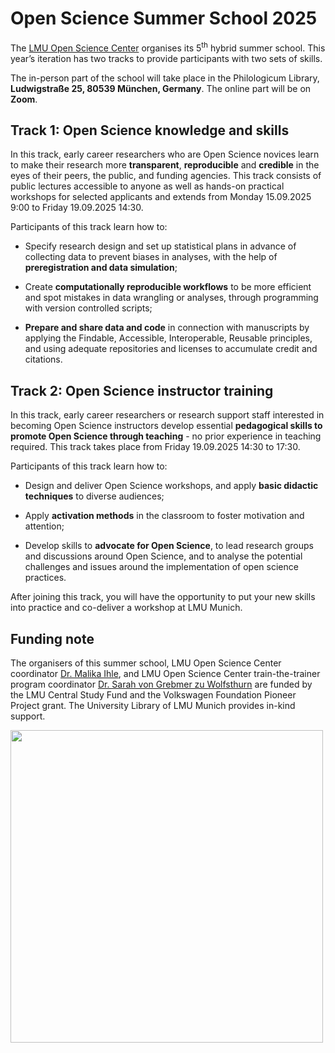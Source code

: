 # Open Science Summer School 2025

The [LMU Open Science Center](https://www.osc.uni-muenchen.de/index.html){target="_blank"} organises its 5^th^ hybrid summer school. This year's iteration has two tracks to provide participants with two sets of skills.

The in-person part of the school will take place in the Philologicum Library, **Ludwigstraße 25, 80539 München, Germany**. The online part will be on **Zoom**.

## Track 1: Open Science knowledge and skills

In this track, early career researchers who are Open Science novices learn to make their research more **transparent**, **reproducible** and **credible** in the eyes of their peers, the public, and funding agencies. This track consists of public lectures accessible to anyone as well as hands-on practical workshops for selected applicants and extends from Monday 15.09.2025 9:00 to Friday 19.09.2025 14:30.

Participants of this track learn how to:

-   Specify research design and set up statistical plans in advance of collecting data to prevent biases in analyses, with the help of **preregistration and data simulation**;

-   Create **computationally reproducible workflows** to be more efficient and spot mistakes in data wrangling or analyses, through programming with version controlled scripts;

-   **Prepare and share data and code** in connection with manuscripts by applying the Findable, Accessible, Interoperable, Reusable principles, and using adequate repositories and licenses to accumulate credit and citations.

## Track 2: Open Science instructor training

In this track, early career researchers or research support staff interested in becoming Open Science instructors develop essential **pedagogical skills to promote Open Science through teaching** - no prior experience in teaching required. This track takes place from Friday 19.09.2025 14:30 to 17:30.

Participants of this track learn how to:

-   Design and deliver Open Science workshops, and apply **basic didactic techniques** to diverse audiences;

-   Apply **activation methods** in the classroom to foster motivation and attention;

-   Develop skills to **advocate for Open Science**, to lead research groups and discussions around Open Science, and to analyse the potential challenges and issues around the implementation of open science practices.

After joining this track, you will have the opportunity to put your new skills into practice and co-deliver a workshop at LMU Munich.

## Funding note

The organisers of this summer school, LMU Open Science Center coordinator [Dr. Malika Ihle](https://www.osc.uni-muenchen.de/about_us/coordinator/index.html){target="_blank"}, and LMU Open Science Center train-the-trainer program coordinator [Dr. Sarah von Grebmer zu Wolfsthurn](https://www.osc.uni-muenchen.de/members/individual_members/lmu-members/wolfsthurn/index.html){target="_blank"} are funded by the LMU Central Study Fund and the Volkswagen Foundation Pioneer Project grant. The University Library of LMU Munich provides in-kind support.

![](img/OSC-LMU-UB.png){fig-alt="OSC, LMU and UB logos" fig-align="center" width="500"}
